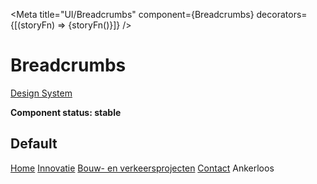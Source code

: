 

<Meta
  title="UI/Breadcrumbs"
  component={Breadcrumbs}
  decorators={[(storyFn) => <Decorator>{storyFn()}</Decorator>]}
/>

# Breadcrumbs

[Design System](https://designsystem.amsterdam.nl/7awj1hc9f/p/35ca97-breadcrumbs)

**Component status: stable**

## Default

<Preview>
  <Story name="Default">
    <Breadcrumbs>
      <a href="/">Home</a>
      <a href="/innovatie">Innovatie</a>
      <a href="/innovatie/bouwprojecten">Bouw- en verkeersprojecten</a>
      <a href="/innovatie/bouwprojecten/contact">Contact</a>
      <span>Ankerloos</span>
    </Breadcrumbs>
  </Story>
</Preview>
